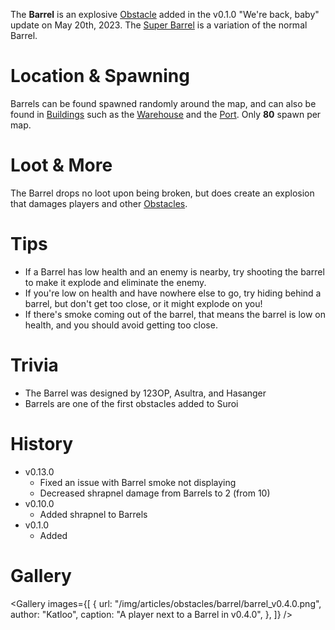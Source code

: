 The **Barrel** is an explosive [Obstacle](/obstacles) added in the v0.1.0 "We're back, baby" update on May 20th, 2023. The [Super Barrel](/obstacles/super_barrel) is a variation of the normal Barrel.

# Location & Spawning

Barrels can be found spawned randomly around the map, and can also be found in [Buildings](/buildings) such as the [Warehouse](/buildings/warehouse) and the [Port](/buildings/port). Only **80** spawn per map.

# Loot & More

The Barrel drops no loot upon being broken, but does create an explosion that damages players and other [Obstacles](/obstacles).

# Tips

- If a Barrel has low health and an enemy is nearby, try shooting the barrel to make it explode and eliminate the enemy.
- If you're low on health and have nowhere else to go, try hiding behind a barrel, but don't get too close, or it might explode on you!
- If there's smoke coming out of the barrel, that means the barrel is low on health, and you should avoid getting too close.

# Trivia

- The Barrel was designed by 123OP, Asultra, and Hasanger
- Barrels are one of the first obstacles added to Suroi

# History

- v0.13.0
  - Fixed an issue with Barrel smoke not displaying
  - Decreased shrapnel damage from Barrels to 2 (from 10)
- v0.10.0
  - Added shrapnel to Barrels
- v0.1.0
  - Added

# Gallery

<Gallery
  images={[
    {
      url: "/img/articles/obstacles/barrel/barrel_v0.4.0.png",
      author: "Katloo",
      caption: "A player next to a Barrel in v0.4.0",
    },
  ]}
/>
